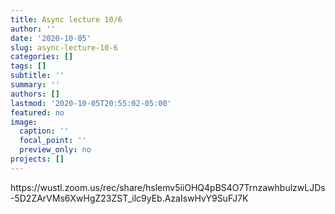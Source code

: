 ```yaml
---
title: Async lecture 10/6
author: ''
date: '2020-10-05'
slug: async-lecture-10-6
categories: []
tags: []
subtitle: ''
summary: ''
authors: []
lastmod: '2020-10-05T20:55:02-05:00'
featured: no
image:
  caption: ''
  focal_point: ''
  preview_only: no
projects: []
---
```



https://wustl.zoom.us/rec/share/hslemv5iiOHQ4pBS4O7TrnzawhbulzwLJDs-5D2ZArVMs6XwHgZ23ZST_ilc9yEb.AzaIswHvY9SuFJ7K
